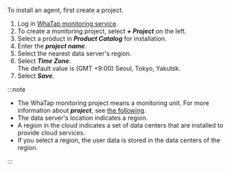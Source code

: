 To install an agent, first create a project.

1.  Log in [WhaTap monitoring service](https://service.whatap.io).
2.  To create a monitoring project, select **_+ Project_** on the left.
3.  Select a product in **_Product Catalog_** for installation. 
4.  Enter the **_project name_**. 
5.  Select the nearest data server's region.
6.  Select **_Time Zone_**. <br/>The default value is (GMT +9:00) Seoul, Tokyo, Yakutsk.
7.  Select **_Save_**.

:::note

-   The WhaTap monitoring project means a monitoring unit. For more information about **_project_**, see [the following](../project/project-manage).
-   The data server's location indicates a region.
-   A region in the cloud indicates a set of data centers that are installed to provide cloud services.
-   If you select a region, the user data is stored in the data centers of the region.

:::
